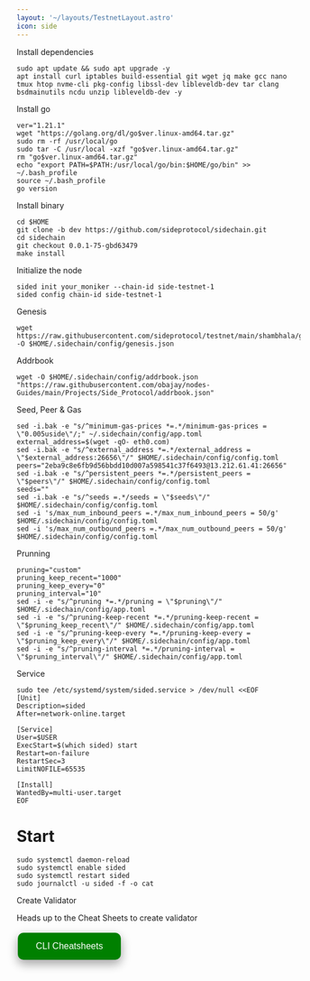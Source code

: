 ```yaml
---
layout: '~/layouts/TestnetLayout.astro'
icon: side
---
```


 Install dependencies 

```
sudo apt update && sudo apt upgrade -y
apt install curl iptables build-essential git wget jq make gcc nano tmux htop nvme-cli pkg-config libssl-dev libleveldb-dev tar clang bsdmainutils ncdu unzip libleveldb-dev -y
```

 Install go
```
ver="1.21.1"
wget "https://golang.org/dl/go$ver.linux-amd64.tar.gz"
sudo rm -rf /usr/local/go
sudo tar -C /usr/local -xzf "go$ver.linux-amd64.tar.gz"
rm "go$ver.linux-amd64.tar.gz"
echo "export PATH=$PATH:/usr/local/go/bin:$HOME/go/bin" >> ~/.bash_profile
source ~/.bash_profile
go version
```

 Install binary

```
cd $HOME
git clone -b dev https://github.com/sideprotocol/sidechain.git
cd sidechain
git checkout 0.0.1-75-gbd63479
make install
```
 Initialize the node
```
sided init your_moniker --chain-id side-testnet-1
sided config chain-id side-testnet-1
```

 Genesis
```
wget https://raw.githubusercontent.com/sideprotocol/testnet/main/shambhala/genesis.json -O $HOME/.sidechain/config/genesis.json
```
 Addrbook 
```
wget -O $HOME/.sidechain/config/addrbook.json "https://raw.githubusercontent.com/obajay/nodes-Guides/main/Projects/Side_Protocol/addrbook.json"
```
Seed, Peer & Gas
```
sed -i.bak -e "s/^minimum-gas-prices *=.*/minimum-gas-prices = \"0.005uside\"/;" ~/.sidechain/config/app.toml
external_address=$(wget -qO- eth0.com) 
sed -i.bak -e "s/^external_address *=.*/external_address = \"$external_address:26656\"/" $HOME/.sidechain/config/config.toml
peers="2eba9c8e6fb9d56bbdd10d007a598541c37f6493@13.212.61.41:26656"
sed -i.bak -e "s/^persistent_peers *=.*/persistent_peers = \"$peers\"/" $HOME/.sidechain/config/config.toml
seeds=""
sed -i.bak -e "s/^seeds =.*/seeds = \"$seeds\"/" $HOME/.sidechain/config/config.toml
sed -i 's/max_num_inbound_peers =.*/max_num_inbound_peers = 50/g' $HOME/.sidechain/config/config.toml
sed -i 's/max_num_outbound_peers =.*/max_num_outbound_peers = 50/g' $HOME/.sidechain/config/config.toml
```

 Prunning
```
pruning="custom"
pruning_keep_recent="1000"
pruning_keep_every="0"
pruning_interval="10"
sed -i -e "s/^pruning *=.*/pruning = \"$pruning\"/" $HOME/.sidechain/config/app.toml
sed -i -e "s/^pruning-keep-recent *=.*/pruning-keep-recent = \"$pruning_keep_recent\"/" $HOME/.sidechain/config/app.toml
sed -i -e "s/^pruning-keep-every *=.*/pruning-keep-every = \"$pruning_keep_every\"/" $HOME/.sidechain/config/app.toml
sed -i -e "s/^pruning-interval *=.*/pruning-interval = \"$pruning_interval\"/" $HOME/.sidechain/config/app.toml
```

 Service
```
sudo tee /etc/systemd/system/sided.service > /dev/null <<EOF
[Unit]
Description=sided
After=network-online.target

[Service]
User=$USER
ExecStart=$(which sided) start
Restart=on-failure
RestartSec=3
LimitNOFILE=65535

[Install]
WantedBy=multi-user.target
EOF
```

# Start
```
sudo systemctl daemon-reload
sudo systemctl enable sided
sudo systemctl restart sided
sudo journalctl -u sided -f -o cat
```

 Create Validator

Heads up to the Cheat Sheets to create validator

<a href="https://service.sychonix.com/testnet/side/cheat" target="_blank">
  <button style="background-color: green; border: none; color: white; padding: 15px 32px; text-align: center; text-decoration: none; display: inline-block; font-size: 16px; margin: 4px 2px; cursor: pointer; border-radius: 10px; box-shadow: 0 8px 16px 0 rgba(0,0,0,0.2), 0 6px 20px 0 rgba(0,0,0,0.19);" onmouseover="this.style.boxShadow='0 0 0 4px rgba(0,255,0,0.5)'" onmouseout="this.style.boxShadow='0 8px 16px 0 rgba(0,0,0,0.2), 0 6px 20px 0 rgba(0,0,0,0.19)'">CLI Cheatsheets</button>
</a>
